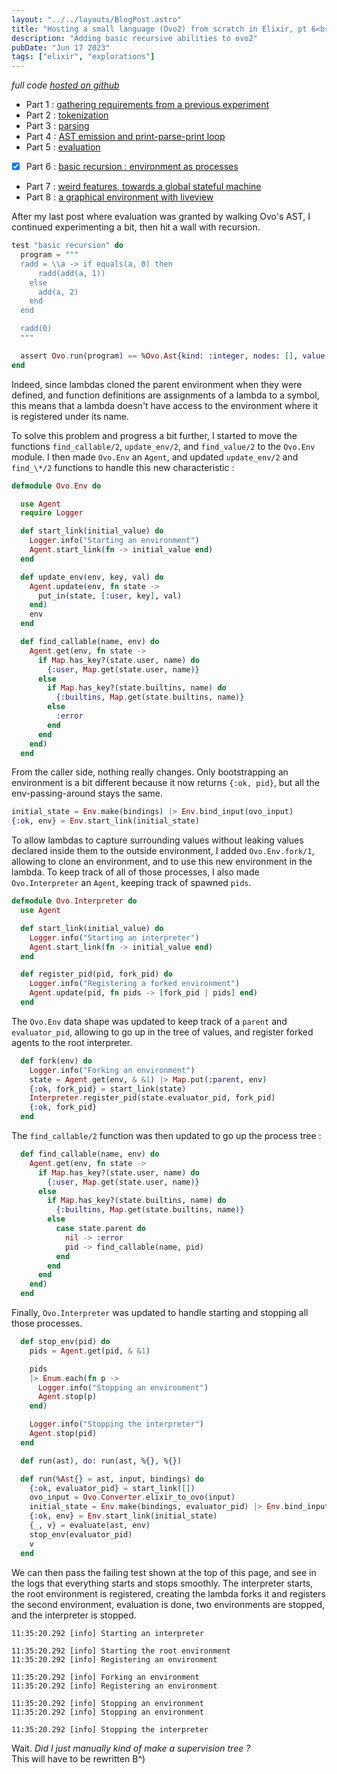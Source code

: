 ```yaml
---
layout: "../../layouts/BlogPost.astro"
title: "Hosting a small language (Ovo2) from scratch in Elixir, pt 6<br/>Basic recursion : an environment is a process"
description: "Adding basic recursive abilities to ovo2"
pubDate: "Jun 17 2023"
tags: ["elixir", "explorations"]
---
```


*full code [hosted on github](https://github.com/lucassifoni/ovo)*

- Part 1 : [gathering requirements from a previous experiment](/blog/small-lang-elixir)
- Part 2 : [tokenization](/blog/small-lang-elixir-2)
- Part 3 : [parsing](/blog/small-lang-elixir-3)
- Part 4 : [AST emission and print-parse-print loop](/blog/small-lang-elixir-4)
- Part 5 : [evaluation](/blog/small-lang-elixir-5)
- [x] Part 6 : [basic recursion : environment as processes](/blog/small-lang-elixir-6)
- Part 7 : [weird features, towards a global stateful machine](/blog/small-lang-elixir-7)
- Part 8 : [a graphical environment with liveview](/blog/small-lang-elixir-8)

After my last post where evaluation was granted by walking Ovo's AST, I continued experimenting a bit, then hit a wall with recursion.

```elixir
test "basic recursion" do
  program = """
  radd = \\a -> if equals(a, 0) then
      radd(add(a, 1))
    else
      add(a, 2)
    end
  end

  radd(0)
  """

  assert Ovo.run(program) == %Ovo.Ast{kind: :integer, nodes: [], value: 3}
end
```

Indeed, since lambdas cloned the parent environment when they were defined, and function definitions are assignments of a lambda to a symbol, this means that a lambda doesn't have access to the environment where it is registered under its name. 

To solve this problem and progress a bit further, I started to move the functions `find_callable/2`, `update_env/2`, and `find_value/2` to the `Ovo.Env` module. I then made `Ovo.Env` an `Agent`, and updated `update_env/2` and `find_\*/2` functions to handle this new characteristic :

```elixir
defmodule Ovo.Env do

  use Agent
  require Logger

  def start_link(initial_value) do
    Logger.info("Starting an environment")
    Agent.start_link(fn -> initial_value end)
  end

  def update_env(env, key, val) do
    Agent.update(env, fn state ->
      put_in(state, [:user, key], val)
    end)
    env
  end

  def find_callable(name, env) do
    Agent.get(env, fn state ->
      if Map.has_key?(state.user, name) do
        {:user, Map.get(state.user, name)}
      else
        if Map.has_key?(state.builtins, name) do
          {:builtins, Map.get(state.builtins, name)}
        else
          :error
        end
      end
    end)
  end
```

From the caller side, nothing really changes. Only bootstrapping an environment is a bit different because it now returns `{:ok, pid}`, but all the env-passing-around stays the same.

```elixir
initial_state = Env.make(bindings) |> Env.bind_input(ovo_input)
{:ok, env} = Env.start_link(initial_state)
```

To allow lambdas to capture surrounding values without leaking values declared inside them to the outside environment, I added `Ovo.Env.fork/1`, allowing to clone an environment, and to use this new environment in the lambda. To keep track of all of those processes, I also made `Ovo.Interpreter` an `Agent`, keeping track of spawned `pids`.

```elixir
defmodule Ovo.Interpreter do
  use Agent

  def start_link(initial_value) do
    Logger.info("Starting an interpreter")
    Agent.start_link(fn -> initial_value end)
  end

  def register_pid(pid, fork_pid) do
    Logger.info("Registering a forked environment")
    Agent.update(pid, fn pids -> [fork_pid | pids] end)
  end
```

The `Ovo.Env` data shape was updated to keep track of a `parent` and `evaluator_pid`, allowing to go up in the tree of values, and register forked agents to the root interpreter.

```elixir
  def fork(env) do
    Logger.info("Forking an environment")
    state = Agent.get(env, & &1) |> Map.put(:parent, env)
    {:ok, fork_pid} = start_link(state)
    Interpreter.register_pid(state.evaluator_pid, fork_pid)
    {:ok, fork_pid}
  end
```

The `find_callable/2` function was then updated to go up the process tree :

```elixir
  def find_callable(name, env) do
    Agent.get(env, fn state ->
      if Map.has_key?(state.user, name) do
        {:user, Map.get(state.user, name)}
      else
        if Map.has_key?(state.builtins, name) do
          {:builtins, Map.get(state.builtins, name)}
        else
          case state.parent do
            nil -> :error
            pid -> find_callable(name, pid)
          end
        end
      end
    end)
  end
```

Finally, `Ovo.Interpreter` was updated to handle starting and stopping all those processes.

```elixir
  def stop_env(pid) do
    pids = Agent.get(pid, & &1)

    pids
    |> Enum.each(fn p ->
      Logger.info("Stopping an environment")
      Agent.stop(p)
    end)

    Logger.info("Stopping the interpreter")
    Agent.stop(pid)
  end

  def run(ast), do: run(ast, %{}, %{})

  def run(%Ast{} = ast, input, bindings) do
    {:ok, evaluator_pid} = start_link([])
    ovo_input = Ovo.Converter.elixir_to_ovo(input)
    initial_state = Env.make(bindings, evaluator_pid) |> Env.bind_input(ovo_input)
    {:ok, env} = Env.start_link(initial_state)
    {_, v} = evaluate(ast, env)
    stop_env(evaluator_pid)
    v
  end
```

We can then pass the failing test shown at the top of this page, and see in the logs that everything starts and stops smoothly. The interpreter starts, the root environment is registered, creating the lambda forks it and registers the second environment, evaluation is done, two environments are stopped, and the interpreter is stopped.

```
11:35:20.292 [info] Starting an interpreter

11:35:20.292 [info] Starting the root environment
11:35:20.292 [info] Registering an environment

11:35:20.292 [info] Forking an environment
11:35:20.292 [info] Registering an environment

11:35:20.292 [info] Stopping an environment
11:35:20.292 [info] Stopping an environment

11:35:20.292 [info] Stopping the interpreter
```

Wait. *Did I just manually kind of make a supervision tree ?*  
This will have to be rewritten B^) 